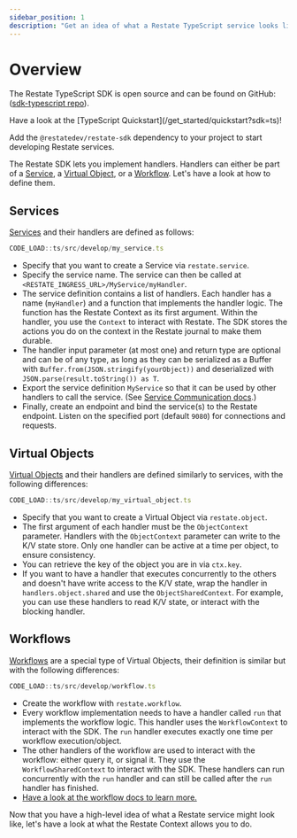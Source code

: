 ```yaml
---
sidebar_position: 1
description: "Get an idea of what a Restate TypeScript service looks like."
---
```



# Overview

The Restate TypeScript SDK is open source and can be found on GitHub: ([sdk-typescript repo](https://github.com/restatedev/sdk-typescript)).

<Admonition type="tip" icon="🚀" title="Set up your project in seconds">
Have a look at the [TypeScript Quickstart](/get_started/quickstart?sdk=ts)!
</Admonition>

Add the `@restatedev/restate-sdk` dependency to your project to start developing Restate services.

The Restate SDK lets you implement handlers.
Handlers can either be part of a [Service](/concepts/services#services-1), a [Virtual Object](/concepts/services#virtual-objects), or a [Workflow](/concepts/services#workflows). Let's have a look at how to define them.

## Services

[Services](/concepts/services#services-1) and their handlers are defined as follows:

```typescript
CODE_LOAD::ts/src/develop/my_service.ts
```

- Specify that you want to create a Service via `restate.service`.
- Specify the service name. The service can then be called at `<RESTATE_INGRESS_URL>/MyService/myHandler`.
- The service definition contains a list of handlers.
  Each handler has a name (`myHandler`) and a function that implements the handler logic.
  The function has the Restate Context as its first argument.
  Within the handler, you use the `Context` to interact with Restate.
  The SDK stores the actions you do on the context in the Restate journal to make them durable.
- The handler input parameter (at most one) and return type are optional and can be of any type, as long as they can be serialized as a Buffer with `Buffer.from(JSON.stringify(yourObject))` and deserialized with `JSON.parse(result.toString()) as T`.
- Export the service definition `MyService` so that it can be used by other handlers to call the service. (See [Service Communication docs](/develop/ts/service-communication).)
- Finally, create an endpoint and bind the service(s) to the Restate endpoint. Listen on the specified port (default `9080`) for connections and requests.

## Virtual Objects

[Virtual Objects](/concepts/services#virtual-objects) and their handlers are defined similarly to services, with the following differences:

```typescript
CODE_LOAD::ts/src/develop/my_virtual_object.ts
```

- Specify that you want to create a Virtual Object via `restate.object`.
- The first argument of each handler must be the `ObjectContext` parameter.
Handlers with the `ObjectContext` parameter can write to the K/V state store.
Only one handler can be active at a time per object, to ensure consistency.
- You can retrieve the key of the object you are in via `ctx.key`.
- If you want to have a handler that executes concurrently to the others and doesn't have write access to the K/V state, wrap the handler in `handlers.object.shared` and use the `ObjectSharedContext`.
For example, you can use these handlers to read K/V state, or interact with the blocking handler.

## Workflows

[Workflows](/concepts/services#workflows) are a special type of Virtual Objects, their definition is similar but with the following differences:

```typescript
CODE_LOAD::ts/src/develop/workflow.ts
```

- Create the workflow with `restate.workflow`.
- Every workflow implementation needs to have a handler called `run` that implements the workflow logic.
This handler uses the `WorkflowContext` to interact with the SDK.
The `run` handler executes exactly one time per workflow execution/object.
- The other handlers of the workflow are used to interact with the workflow: either query it, or signal it.
They use the `WorkflowSharedContext` to interact with the SDK.
These handlers can run concurrently with the `run` handler and can still be called after the `run` handler has finished.
- [Have a look at the workflow docs to learn more.](/develop/ts/workflows)


Now that you have a high-level idea of what a Restate service might look like, let's have a look at what the Restate Context allows you to do.
